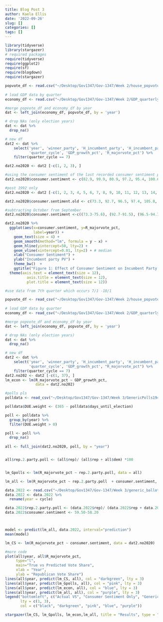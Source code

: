 ```yaml
---
title: Blog Post 3
author: Kaela Ellis
date: '2022-09-26'
slug: []
categories: []
tags: []
---
```

```r
library(tidyverse)
library(stargazer)
# required packages 
require(tidyverse)
require(ggplot2)
require(sf)
require(blogdown)
require(stargazer)

popvote_df <- read.csv("~/Desktop/Gov1347/Gov-1347/Week 2/house_popvote_seats.csv") 
                                                   
# load GDP data by quarter
economy_df <- read.csv("~/Desktop/Gov1347/Gov-1347/Week 2/GDP_quarterly.csv")

#merge popvote_df and economy_df by year
dat <- left_join(economy_df, popvote_df, by = 'year')

# drop NAs (only election years)
dat <- dat %>%
  drop_na()

# new df
dat2 <- dat %>% 
    select('year', 'winner_party', 'H_incumbent_party', 'H_incumbent_party_majorvote_pct', 
           'quarter_cycle', 'GDP_growth_pct', 'R_majorvote_pct') %>%
    filter(quarter_cycle == 7)  

dat2.no2020 <- dat2 [-c(1, 2, 3), ]

#using the consumer sentiment of the last recorded consumer sentiment prior to Novemeber, starting in the year 1954 for economic data
dat2.no2020$consumer.sentiment <- c(82.9, 99.9, 80.9, 97.2, 95.4, 100.6, 91.2, 92.4, 77.6, 95.2, 93.7, 89.7, 79.3, 75, 73.4, 96.3, 95.6, 94.1, 63.9, 73.3, 92.7, 96.5, 97.4, 105.8, 80.6, 91.7, 93.6, 57.6, 67.7, 82.6, 86.9, 87.2, 98.6, 81.8)
```

```r
#post 1992 only
dat2.no2020 <- dat2 [-c(1, 2, 3, 4, 5, 6, 7, 8, 9, 10, 11, 12, 13, 14, 15, 16, 17, 18, 19, 20, 21, 22), ]

dat2.no2020$consumer.sentiment.old <- c(73.3, 92.7, 96.5, 97.4, 105.8, 80.6, 91.7, 93.6, 57.6, 67.7, 82.6, 86.9, 87.2, 98.6, 81.8)

#subtracting October from September 
dat2.no2020$consumer.sentiment <-c((73.3-75.6), (92.7-91.5), (96.5-94.7), (97.4-100.9), (105.8-106.80), (80.6-86.10), (91.7-94.20), (93.6-85.40), (57.6-70.30), (67.7-68.20), (82.6-78.30), (86.9-84.60), (87.2-91.20), (98.6-100.10), (81.8-80.40))

dat2.no2020 %>%
  ggplot(aes(x=consumer.sentiment, y=R_majorvote_pct,
             label=year)) + 
    geom_text(size = 4) +
    geom_smooth(method="lm", formula = y ~ x) +
    geom_hline(yintercept=50, lty=2) +
    geom_vline(xintercept=0.01, lty=2) + # median
    xlab("Consumer Sentiment") +
    ylab("Incumbent party PV") +
    theme_bw()  +
    ggtitle("Figure 1: Effect of Consumer Sentiment on Incumbent Party Popular Vote Share") +
  theme(axis.text = element_text(size = 12),
          axis.title = element_text(size = 12),
          plot.title = element_text(size = 12)) 
```

```r

#use data from 7th quarter which occurs 7/1 -10/1

popvote_df <- read_csv("~/Desktop/Gov1347/Gov-1347/Week 2/house_popvote_seats.csv") 
                                                   
# load GDP data by quarter
economy_df <- read_csv("~/Desktop/Gov1347/Gov-1347/Week 2/GDP_quarterly.csv")

#merge popvote_df and economy_df by year
dat <- left_join(economy_df, popvote_df, by = 'year')

# drop NAs (only election years)
dat <- dat %>%
  drop_na()

# new df
dat2 <- dat %>% 
    select('year', 'winner_party', 'H_incumbent_party', 'H_incumbent_party_majorvote_pct', 
           'quarter_cycle', 'GDP_growth_pct', "R_majorvote_pct") %>%
    filter(quarter_cycle == 7)  
dat2.no202 <- dat2 [-c(1, 37), ]
lm_econ <- lm(R_majorvote_pct ~ GDP_growth_pct, 
              data = dat2.no202)
```

```r
#polls pls
polldata <- read_csv("~/Desktop/Gov1347/Gov-1347/Week 3/GenericPolls1942_2020.csv")

polldata$DUE.weight <- (365 - polldata$days_until_election)

poll <- polldata %>% 
  group_by(year) %>% 
  filter(DUE.weight > 0)

poll <- poll %>%
  drop_na()
 
all <- full_join(dat2.no2020, poll, by = "year")


all$rep.2.party.poll <- (all$rep)/ (all$rep + all$dem) *100


lm_Gpolls <- lm(R_majorvote_pct ~ rep.2.party.poll, data = all)

lm_all <- lm(R_majorvote_pct ~ rep.2.party.poll  + consumer.sentiment, data = all)


```

```r
data.2022 <- read.csv("~/Desktop/Gov1347/Gov-1347/Week 3/generic_ballot_polls.csv")
data.2022 <- data.2022 %>% 
  rename(year = cycle)

data.2022$rep.2.party.poll <- (data.2022$rep)/ (data.2022$rep + data.2022$dem) *100
data.2022$consumer.sentiment <- 59.50-58.20



model <- predict(lm_all, data.2022, interval="prediction")
mean(model)

lm_CS <- lm(R_majorvote_pct ~ consumer.sentiment, data = dat2.no2020)
```

```r
#more code
plot(all$year, all$R_majorvote_pct, 
     type="l",
     main="True vs Predicted Vote Share",
     xlab = "Year",
     ylab = "Republican Vote Share")
lines(all$year, predict(lm_CS, all), col = "darkgreen", lty = 3)
lines(all$year, predict(lm_Gpolls, all), col = "pink", lty = 3)
lines(all$year, predict(lm_econ, all), col = "blue", lty = 3)
lines(all$year, predict(lm_all, all), col = "purple", lty = 3)
legend("bottomleft", c("Actual VS", "Consumer Sentiment Only", "Generic Polls Only", "GDP Only", "Polls + CS"),
       lty = c(1, 3),
       col = c("black", "darkgreen", "pink", "blue", "purple"))
```

```r
stargazer(lm_CS, lm_Gpolls, lm_econ,lm_all, title = "Results", type = "text", column.labels = c("CS","Gpolls", "GDP", "Gpolls + CS"), covariate.labels = c("Consumer Sentiment", "Generic Polls", "GDP", "Generic Polls + Consumer Sentiment"))

```

